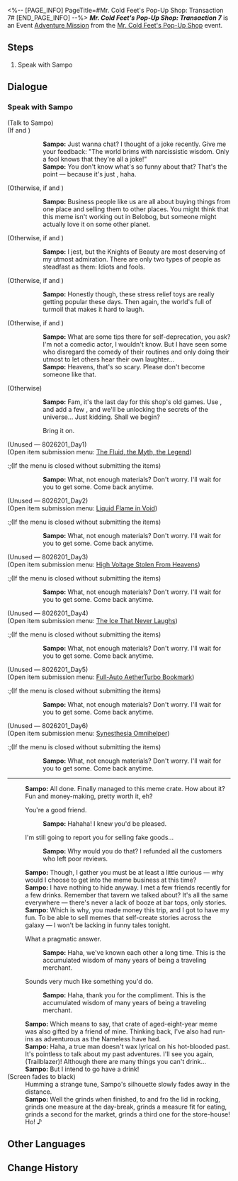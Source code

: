<%-- [PAGE_INFO]
PageTitle=#Mr. Cold Feet's Pop-Up Shop: Transaction 7#
[END_PAGE_INFO] --%>
{{Stub|Dialogue.}}
{{Mission Infobox
|id            = 8026207
|title         = 
|image         = <!--Mission Mr. Cold Feet's Pop-Up Shop Transaction 7.png-->
|type          = Adventure
|event_name    = Mr. Cold Feet's Pop-Up Shop
|chapter       = 
|requirements  = [[Adventure Mission]] ''[[Mr. Cold Feet's Pop-Up Shop: Transaction 6]]'' completed
|summary       = <!--official mission summary from Fate's Atlas-->
|characters    = Sampo; Trailblazer
|startLocation = [[Jarilo-VI]] - [[Administrative District]]
|world         = Jarilo-VI
|area          = Administrative District
|prev          = Mr. Cold Feet's Pop-Up Shop: Transaction 6
|next          = 
|rewards       = Credit*1,000
}}
'''''Mr. Cold Feet's Pop-Up Shop: Transaction 7''''' is an Event [[Adventure Mission]] from the [[Mr. Cold Feet's Pop-Up Shop]] event.

==Steps==
# Speak with Sampo

<!--
==Gameplay Notes==

--><!--
==Trial Character==

-->
==Dialogue==
{{Stub Dialogue}}
===Speak with Sampo{{subst:void|<!--802620701-->}}===
{{Mission Description|type=adventure|location=Administrative District|Sampo is about to add some new treasures to the store... but before that, he still needs your help.}}
{{Dialogue Start}}

;(Talk to Sampo)
;(If {{cx}}<!--SubMission Finish: 802620103--> and {{cx}}<!--SubMission not Finish: 802620201-->)
::'''Sampo:''' Just wanna chat? I thought of a joke recently. Give me your feedback: "The world brims with narcissistic wisdom. Only a fool knows that they're all a joke!"
::'''Sampo:''' You don't know what's so funny about that? That's the point &mdash; because it's just {{Color|keyword|nobold=1|a joke}}, haha.
;(Otherwise, if {{cx}}<!--SubMission Finish: 802620203--> and {{cx}}<!--SubMission not Finish: 802620301-->)
::'''Sampo:''' Business people like us are all about buying things from one place and selling them to other places. You might think that this meme isn't working out in Belobog, but someone might actually love it on some other planet.
;(Otherwise, if {{cx}}<!--SubMission Finish: 802620303--> and {{cx}}<!--SubMission not Finish: 802620401-->)
::'''Sampo:''' I jest, but the Knights of Beauty are most deserving of my utmost admiration. There are only two types of people as steadfast as them: Idiots and fools.
;(Otherwise, if {{cx}}<!--SubMission Finish: 802620403--> and {{cx}}<!--SubMission not Finish: 802620501-->)
::'''Sampo:''' Honestly though, these stress relief toys are really getting popular these days. Then again, the world's full of turmoil that makes it hard to laugh.
;(Otherwise, if {{cx}}<!--SubMission Finish: 802620503--> and {{cx}}<!--SubMission not Finish: 802620601-->)
::'''Sampo:''' What are some tips there for self-deprecation, you ask? I'm not a comedic actor, I wouldn't know. But I have seen some who disregard the comedy of their routines and only doing their utmost to let others hear their own laughter...
::'''Sampo:''' Heavens, that's so scary. Please don't become someone like that.
;(Otherwise)
::'''Sampo:''' Fam, it's the last day for this shop's old games. Use {{Color|keyword|nobold=1|Quantum Ripples}}, and add a few {{Color|keyword|nobold=1|Seeds}}, and we'll be unlocking the secrets of the universe... Just kidding. Shall we begin?
::{{DIcon|Arrow}} Bring it on.
:;(Open item submission menu&colon; [[Mr. Cold Feet's Pop-Up Shop/Product Plan#The Manifest Life of Eternally Homing|The Manifest Life of Eternally Homing]])
:;(If the menu is closed without submitting the items)
::'''Sampo:''' What, not enough materials? Don't worry. I'll wait for you to get some. Come back anytime.

;(Unused &mdash; 8026201_Day1)
;(Open item submission menu&colon; [[Mr. Cold Feet's Pop-Up Shop/Product Plan#The Fluid, the Myth, the Legend|The Fluid, the Myth, the Legend]])
:;(If the menu is closed without submitting the items)
::'''Sampo:''' What, not enough materials? Don't worry. I'll wait for you to get some. Come back anytime.

;(Unused &mdash; 8026201_Day2)
;(Open item submission menu&colon; [[Mr. Cold Feet's Pop-Up Shop/Product Plan#Liquid Flame in Void|Liquid Flame in Void]])
:;(If the menu is closed without submitting the items)
::'''Sampo:''' What, not enough materials? Don't worry. I'll wait for you to get some. Come back anytime.

;(Unused &mdash; 8026201_Day3)
;(Open item submission menu&colon; [[Mr. Cold Feet's Pop-Up Shop/Product Plan#High Voltage Stolen From Heavens|High Voltage Stolen From Heavens]])
:;(If the menu is closed without submitting the items)
::'''Sampo:''' What, not enough materials? Don't worry. I'll wait for you to get some. Come back anytime.

;(Unused &mdash; 8026201_Day4)
;(Open item submission menu&colon; [[Mr. Cold Feet's Pop-Up Shop/Product Plan#The Ice That Never Laughs|The Ice That Never Laughs]])
:;(If the menu is closed without submitting the items)
::'''Sampo:''' What, not enough materials? Don't worry. I'll wait for you to get some. Come back anytime.

;(Unused &mdash; 8026201_Day5)
;(Open item submission menu&colon; [[Mr. Cold Feet's Pop-Up Shop/Product Plan#Full-Auto AetherTurbo Bookmark|Full-Auto AetherTurbo Bookmark]])
:;(If the menu is closed without submitting the items)
::'''Sampo:''' What, not enough materials? Don't worry. I'll wait for you to get some. Come back anytime.

;(Unused &mdash; 8026201_Day6)
;(Open item submission menu&colon; [[Mr. Cold Feet's Pop-Up Shop/Product Plan#Synesthesia Omnihelper|Synesthesia Omnihelper]])
:;(If the menu is closed without submitting the items)
::'''Sampo:''' What, not enough materials? Don't worry. I'll wait for you to get some. Come back anytime.
----
:'''Sampo:''' All done. Finally managed to {{Rubi|monetize|sell out}} this meme crate. How about it? Fun and money-making, pretty worth it, eh?
:{{DIcon|Arrow}} You're a good friend.
::'''Sampo:''' Hahaha! I knew you'd be pleased.
:{{DIcon|Arrow}} I'm still going to report you for selling fake goods...
::'''Sampo:''' Why would you do that? I refunded all the customers who left poor reviews.
:'''Sampo:''' Though, I gather you must be at least a little curious &mdash; why would I choose to get into the meme business at this time?
:'''Sampo:''' I have nothing to hide anyway. I met a few friends recently for a few drinks. Remember that tavern we talked about? It's all the same everywhere &mdash; there's never a lack of booze at bar tops, only stories.
:'''Sampo:''' Which is why, you made money this trip, and I got to have my fun. To be able to sell memes that self-create stories across the galaxy &mdash; I won't be lacking in funny tales tonight.
:{{DIcon|Arrow}} What a pragmatic answer.
::'''Sampo:''' Haha, we've known each other a long time. This is the accumulated wisdom of many years of being a traveling merchant.
:{{DIcon|Arrow}} Sounds very much like something you'd do.
::'''Sampo:''' Haha, thank you for the compliment. This is the accumulated wisdom of many years of being a traveling merchant.
:'''Sampo:''' Which means to say, that crate of aged-eight-year meme was also gifted by a friend of mine. Thinking back, I've also had run-ins as adventurous as the Nameless have had.
:'''Sampo:''' Haha, a true man doesn't wax lyrical on his hot-blooded past. It's pointless to talk about my past adventures. I'll see you again, (Trailblazer)! Although there are many things you can't drink...
:'''Sampo:''' But I intend to go have a drink!
;(Screen fades to black)
:Humming a strange tune, Sampo's silhouette slowly fades away in the distance.
:'''Sampo:''' Well the {{Rubi|magic mill|Sampo}} grinds when finished, to and fro the lid in rocking, grinds one measure at the day-break, grinds a measure fit for eating, grinds a second for the market, grinds a third one for the store-house! Ho! ♪
{{Dialogue End}}

==Other Languages==
{{Other Languages
|en   = Mr. Cold Feet's Pop-Up Shop: Transaction 7
|zhs  = 寒腿叔叔的小店·第七单
|zht  = 寒腿叔叔的小店•第七單
|ja   = コールドフットマート・第7回
|ko   = 춥다리 아저씨의 가게·7차 주문
|es   = Tienda del Sr. Pies Fríos: Pedido 7
|fr   = Boutique de monsieur Patfroide - Transaction 7
|ru   = Лавка Дядюшки Мерзляка: Заказ седьмой
|th   = ร้านคุณชายขาแข็ง: รายการที่ 7
|vi   = Tiệm Quý Ngài Chân Lạnh - Đơn Hàng 7
|de   = Herr Kaltfuß’ Laden: Transaktion 7
|id   = Toko Tuan Kaki Dingin: Transaksi 7
|pt   = Loja do Sr. Pé-Frio: Transação 7
}}

==Change History==
{{Change History|2.6}}
